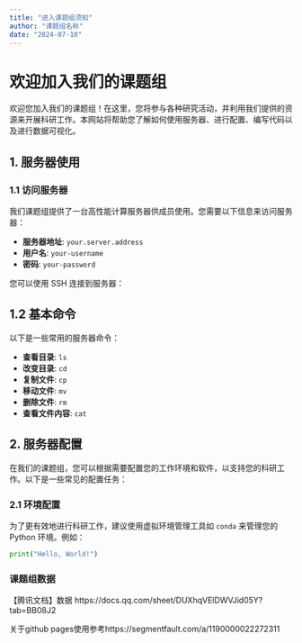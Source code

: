```yaml
---
title: "进入课题组须知"
author: "课题组名称"
date: "2024-07-10"
---
```



# 欢迎加入我们的课题组

欢迎您加入我们的课题组！在这里，您将参与各种研究活动，并利用我们提供的资源来开展科研工作。本网站将帮助您了解如何使用服务器、进行配置、编写代码以及进行数据可视化。

## 1. 服务器使用

### 1.1 访问服务器

我们课题组提供了一台高性能计算服务器供成员使用。您需要以下信息来访问服务器：

- **服务器地址**: `your.server.address`
- **用户名**: `your-username`
- **密码**: `your-password`

您可以使用 SSH 连接到服务器：





## 1.2 基本命令

以下是一些常用的服务器命令：

- **查看目录**: `ls`
- **改变目录**: `cd`
- **复制文件**: `cp`
- **移动文件**: `mv`
- **删除文件**: `rm`
- **查看文件内容**: `cat`


## 2. 服务器配置

在我们的课题组，您可以根据需要配置您的工作环境和软件，以支持您的科研工作。以下是一些常见的配置任务：

### 2.1 环境配置

为了更有效地进行科研工作，建议使用虚拟环境管理工具如 `conda` 来管理您的 Python 环境。例如：

```python
print("Hello, World!")
```


### 课题组数据
【腾讯文档】数据
https://docs.qq.com/sheet/DUXhqVElDWVJid05Y?tab=BB08J2

关于github pages使用参考https://segmentfault.com/a/1190000022272311